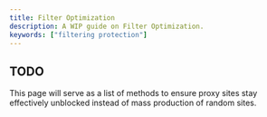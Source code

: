 ```yaml
---
title: Filter Optimization
description: A WIP guide on Filter Optimization.
keywords: ["filtering protection"]
---
```


## TODO

This page will serve as a list of methods to ensure proxy sites stay effectively unblocked instead of mass production of random sites.
